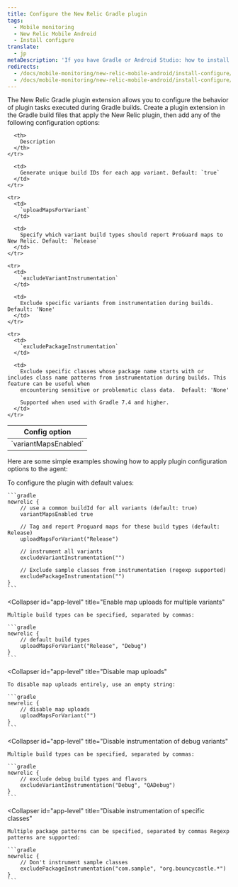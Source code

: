 ```yaml
---
title: Configure the New Relic Gradle plugin
tags:
  - Mobile monitoring
  - New Relic Mobile Android
  - Install configure
translate:
  - jp
metaDescription: 'If you have Gradle or Android Studio: how to install New Relic mobile monitoring.'
redirects:
  - /docs/mobile-monitoring/new-relic-mobile-android/install-configure/configure-agent-gradle-plugin-extension
  - /docs/mobile-monitoring/new-relic-mobile-android/install-configure/configure-new-relic-gradle-plugin-extension
---
```


The New Relic Gradle plugin extension allows you to configure the behavior of plugin tasks executed during Gradle builds. Create a plugin extension in the Gradle build files that apply the New Relic plugin, then add any of the following configuration options:

<table>
  <thead>
    <tr>
      <th style={{ width: "220px" }}>
        Config option
      </th>

      <th>
        Description
      </th>
    </tr>
  </thead>

  <tbody>
    <tr>
      <td>
        `variantMapsEnabled`
      </td>

      <td>
        Generate unique build IDs for each app variant. Default: `true`
      </td>
    </tr>

    <tr>
      <td>
        `uploadMapsForVariant`
      </td>

      <td>
        Specify which variant build types should report ProGuard maps to New Relic. Default: `Release`
      </td>
    </tr>

    <tr>
      <td>
        `excludeVariantInstrumentation`
      </td>

      <td>
        Exclude specific variants from instrumentation during builds. Default: 'None'
      </td>
    </tr>

    <tr>
      <td>
        `excludePackageInstrumentation`
      </td>

      <td>
        Exclude specific classes whose package name starts with or includes class name patterns from instrumentation during builds. This feature can be useful when
        encountering sensitive or problematic class data.  Default: 'None'

        Supported when used with Gradle 7.4 and higher.
      </td>
    </tr>
  </tbody>
</table>

Here are some simple examples showing how to apply plugin configuration options to the agent:

<CollapserGroup>
  <Collapser
    id="app-level"
    title="App-level build.gradle example"
  >
    To configure the plugin with default values:

    ```gradle
    newrelic {
        // use a common buildId for all variants (default: true)
        variantMapsEnabled true

        // Tag and report Proguard maps for these build types (default: Release)
        uploadMapsForVariant("Release")

        // instrument all variants
        excludeVariantInstrumentation("")

        // Exclude sample classes from instrumentation (regexp supported)
        excludePackageInstrumentation("")
    }
    ```
  </Collapser>

  <Collapser
    id="app-level"
    title="Enable map uploads for multiple variants"
  >
    Multiple build types can be specified, separated by commas:

    ```gradle
    newrelic {
        // default build types
        uploadMapsForVariant("Release", "Debug")
    }
    ```
  </Collapser>

  <Collapser
    id="app-level"
    title="Disable map uploads"
  >
    To disable map uploads entirely, use an empty string:

    ```gradle
    newrelic {
        // disable map uploads
        uploadMapsForVariant("")
    }
    ```
  </Collapser>

  <Collapser
    id="app-level"
    title="Disable instrumentation of debug variants"
  >
    Multiple build types can be specified, separated by commas:

    ```gradle
    newrelic {
        // exclude debug build types and flavors
        excludeVariantInstrumentation("Debug", "QADebug")
    }
    ```
  </Collapser>

  <Collapser
    id="app-level"
    title="Disable instrumentation of specific classes"
  >
    Multiple package patterns can be specified, separated by commas Regexp patterns are supported:

    ```gradle
    newrelic {
        // Don't instrument sample classes
        excludePackageInstrumentation("com.sample", "org.bouncycastle.*")
    }
    ```
  </Collapser>
</CollapserGroup>
